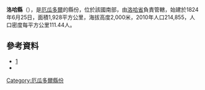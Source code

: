 '''洛哈縣'''（{{lang-es|Cantón Loja}}），是[[厄瓜多爾|厄瓜多爾]]的縣份，位於該國南部，由[[洛哈省|洛哈省]]負責管轄，始建於1824年6月25日，面積1,928平方公里，海拔高度2,000米，2010年人口214,855，人口密度每平方公里111.44人。

==參考資料==
*[http://www.ecuadorencifras.gob.ec/resultados/] {{Wayback|url=http://www.ecuadorencifras.gob.ec/resultados/ |date=20170724030253 }}
*{{cite web|url=http://www.santuariodelcisne.org|title=Official website of the National Shrine of Our Lady of El Cisne|accessdate=2008-12-21|archive-url=https://web.archive.org/web/20180825110404/https://santuariodelcisne.org/|archive-date=2018-08-25|dead-url=yes}}

{{coord|3|59|S|79|12|W|display=title}}

{{厄瓜多爾縣份}}

[[Category:厄瓜多爾縣份|Category:厄瓜多爾縣份]]


{{Ecuador-geo-stub}}